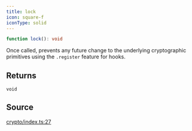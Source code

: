 ```yaml
---
title: lock
icon: square-f
iconType: solid
---
```


```ts
function lock(): void
```

Once called, prevents any future change to the underlying cryptographic primitives using the `.register` feature for
hooks.

## Returns

`void`

## Source

[crypto/index.ts:27](https://github.com/dominant-strategies/quais.js/blob/ee02936aba09408559e9681b2940de1545f73064/src/crypto/index.ts#L27)
